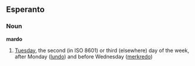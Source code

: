 ==Esperanto==
===Noun===
'''mardo'''
# [[Tuesday]], the second (in ISO 8601) or third (elsewhere) day of the week, after Monday ([[lundo]]) and before Wednesday ([[merkredo]])